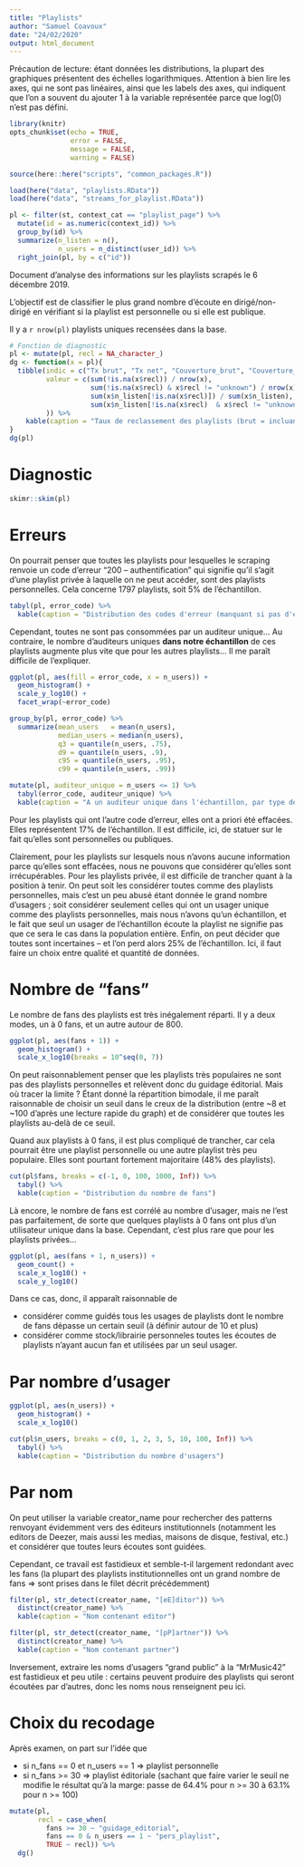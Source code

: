 ```yaml
---
title: "Playlists"
author: "Samuel Coavoux"
date: "24/02/2020"
output: html_document
---
```


Précaution de lecture: étant données les distributions, la plupart des graphiques présentent des échelles logarithmiques. Attention à bien lire les axes, qui ne sont pas linéaires, ainsi que les labels des axes, qui indiquent que l'on a souvent du ajouter 1 à la variable représentée parce que log(0) n'est pas défini.

```r
library(knitr)
opts_chunk$set(echo = TRUE,
               error = FALSE,
               message = FALSE,
               warning = FALSE)
```

```r
source(here::here("scripts", "common_packages.R"))
```

```r
load(here("data", "playlists.RData"))
load(here("data", "streams_for_playlist.RData"))
```

```r
pl <- filter(st, context_cat == "playlist_page") %>% 
  mutate(id = as.numeric(context_id)) %>% 
  group_by(id) %>% 
  summarize(n_listen = n(),
            n_users = n_distinct(user_id)) %>% 
  right_join(pl, by = c("id"))
```


Document d'analyse des informations sur les playlists scrapés le 6 décembre 2019.

L'objectif est de classifier le plus grand nombre d'écoute en dirigé/non-dirigé en vérifiant si la playlist est personnelle ou si elle est publique.

Il y a `r nrow(pl)` playlists uniques recensées dans la base.

```r
# Fonction de diagnostic
pl <- mutate(pl, recl = NA_character_)
dg <- function(x = pl){
  tibble(indic = c("Tx brut", "Tx net", "Couverture_brut", "Couverture_net"), 
         valeur = c(sum(!is.na(x$recl)) / nrow(x),
                    sum(!is.na(x$recl) & x$recl != "unknown") / nrow(x),
                    sum(x$n_listen[!is.na(x$recl)]) / sum(x$n_listen),
                    sum(x$n_listen[!is.na(x$recl)  & x$recl != "unknown"]) / sum(x$n_listen)
         )) %>% 
    kable(caption = "Taux de reclassement des playlists (brut = incluant celles que l'on doit abandonner ; doit viser 100% ; net = excluant celles-ci = celles dont on peut récupérer qqch) ; la couverture compte le nombre d'écoute plutôt que le nombre de playlists")
}
dg(pl)
```

# Diagnostic

```r
skimr::skim(pl)
```

# Erreurs

On pourrait penser que toutes les playlists pour lesquelles le scraping renvoie un code d'erreur "200 -- authentification" qui signifie qu'il s'agit d'une playlist privée à laquelle on ne peut accéder, sont des playlists personnelles. Cela concerne 1797 playlists, soit 5% de l'échantillon.

```r
tabyl(pl, error_code) %>% 
  kable(caption = "Distribution des codes d'erreur (manquant si pas d'erreur)")
```

Cependant, toutes ne sont pas consommées par un auditeur unique... Au contraire, le nombre d'auditeurs uniques **dans notre échantillon** de ces playlists augmente plus vite que pour les autres playlists... Il me paraît difficile de l'expliquer.

```r
ggplot(pl, aes(fill = error_code, x = n_users)) +
  geom_histogram() +
  scale_y_log10() +
  facet_wrap(~error_code)
```

```r
group_by(pl, error_code) %>% 
  summarize(mean_users   = mean(n_users),
            median_users = median(n_users),
            q3 = quantile(n_users, .75),
            d9 = quantile(n_users, .9),
            c95 = quantile(n_users, .95),
            c99 = quantile(n_users, .99))
```


```r
mutate(pl, auditeur_unique = n_users <= 1) %>% 
  tabyl(error_code, auditeur_unique) %>% 
  kable(caption = "A un auditeur unique dans l'échantillon, par type de code d'erreur (NA = pas d'erreur)")
```

Pour les playlists qui ont l'autre code d'erreur, elles ont a priori été effacées. Elles représentent 17% de l'échantillon. Il est difficile, ici, de statuer sur le fait qu'elles sont personnelles ou publiques.

Clairement, pour les playlists sur lesquels nous n'avons aucune information parce qu'elles sont effacées, nous ne pouvons que considérer qu'elles sont irrécupérables. Pour les playlists privée, il est difficile de trancher quant à la position à tenir. On peut soit les considérer toutes comme des playlists personnelles, mais c'est un peu abusé étant donnée le grand nombre d'usagers ; soit considérer seulement celles qui ont un usager unique comme des playlists personnelles, mais nous n'avons qu'un échantillon, et le fait que seul un usager de l'échantillon écoute la playlist ne signifie pas que ce sera le cas dans la population entière. Enfin, on peut décider que toutes sont incertaines -- et l'on perd alors 25% de l'échantillon. Ici, il faut faire un choix entre qualité et quantité de données.

# Nombre de "fans"

Le nombre de fans des playlists est très inégalement réparti. Il y a deux modes, un à 0 fans, et un autre autour de 800.

```r
ggplot(pl, aes(fans + 1)) +
  geom_histogram() +
  scale_x_log10(breaks = 10^seq(0, 7))
```

On peut raisonnablement penser que les playlists très populaires ne sont pas des playlists personnelles et relèvent donc du guidage éditorial. Mais où tracer la limite ? Étant donné la répartition bimodale, il me paraît raisonnable de choisir un seuil dans le creux de la distribution (entre ~8 et ~100 d'après une lecture rapide du graph) et de considérer que toutes les playlists au-delà de ce seuil.

Quand aux playlists à 0 fans, il est plus compliqué de trancher, car cela pourrait être une playlist personnelle ou une autre playlist très peu populaire. Elles sont pourtant fortement majoritaire (48% des playlists).

```r
cut(pl$fans, breaks = c(-1, 0, 100, 1000, Inf)) %>% 
  tabyl() %>% 
  kable(caption = "Distribution du nombre de fans")
```

Là encore, le nombre de fans est corrélé au nombre d'usager, mais ne l'est pas parfaitement, de sorte que quelques playlists à 0 fans ont plus d'un utilisateur unique dans la base. Cependant, c'est plus rare que pour les playlists privées...

```r
ggplot(pl, aes(fans + 1, n_users)) +
  geom_count() +
  scale_x_log10() +
  scale_y_log10()
```

Dans ce cas, donc, il apparaît raisonnable de

+ considérer comme guidés tous les usages de playlists dont le nombre de fans dépasse un certain seuil (à définir autour de 10 et plus)
+ considérer comme stock/librairie personneles toutes les écoutes de playlists n'ayant aucun fan et utilisées par un seul usager.

# Par nombre d'usager

```r
ggplot(pl, aes(n_users)) +
  geom_histogram() +
  scale_x_log10()
```

```r
cut(pl$n_users, breaks = c(0, 1, 2, 3, 5, 10, 100, Inf)) %>% 
  tabyl() %>% 
  kable(caption = "Distribution du nombre d'usagers")
```

# Par nom

On peut utiliser la variable creator_name pour rechercher des patterns renvoyant évidemment vers des éditeurs institutionnels (notamment les editors de Deezer, mais aussi les medias, maisons de disque, festival, etc.) et considérer que toutes leurs écoutes sont guidées.

Cependant, ce travail est fastidieux et semble-t-il largement redondant avec les fans (la plupart des playlists institutionnelles ont un grand nombre de fans => sont prises dans le filet décrit précédemment)

```r
filter(pl, str_detect(creator_name, "[eE]ditor")) %>% 
  distinct(creator_name) %>% 
  kable(caption = "Nom contenant editor")
```

```r
filter(pl, str_detect(creator_name, "[pP]artner")) %>% 
  distinct(creator_name) %>% 
  kable(caption = "Nom contenant partner")
```

Inversement, extraire les noms d'usagers "grand public" à la "MrMusic42" est fastidieux et peu utile : certains peuvent produire des playlists qui seront écoutées par d'autres, donc les noms nous renseignent peu ici.

# Choix du recodage

Après examen, on part sur l'idée que 

+ si n_fans == 0 et n_users == 1 => playlist personnelle
+ si n_fans >= 30 => playlist éditoriale (sachant que faire varier le seuil ne modifie le résultat qu'à la marge: passe de 64.4% pour n >= 30 à 63.1% pour n >= 100)

```r
mutate(pl, 
       recl = case_when(
         fans >= 30 ~ "guidage_editorial",
         fans == 0 & n_users == 1 ~ "pers_playlist",
         TRUE ~ recl)) %>% 
  dg()
```

